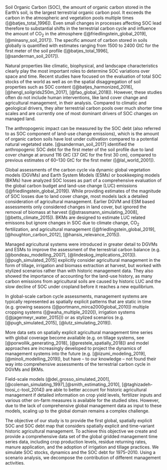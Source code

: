 \introduction

Soil Organic Carbon (SOC), the amount of organic carbon stored in the Earth’s soil, is the largest terrestrial organic carbon pool. It exceeds the carbon in the atmospheric and vegetation pools multiple times ([@batjes_total_1996]). Even small changes in processes affecting SOC lead therefore to substantial shifts in the terrestrial carbon cycle and influence the amount of CO~2~ in the atmosphere ([@friedlingstein_global_2019], [@minasny_soil_2017]). The specific amount of carbon stored in soils globally is quantified with estimates ranging from 1500 to 2400 GtC for the first meter of the soil profile ([@batjes_total_1996], [@sanderman_soil_2017]). 

Natural properties like climatic, biophysical, and landscape characteristics clearly play the most important roles to determine SOC variations over space and time. Recent studies have focused on the evaluation of total SOC stocks of the world as well as on the spatial disaggregation of soil properties such as SOC content ([@batjes_harmonized_2016], [@hengl_soilgrids250m_2017], [@fao_global_2018]). However, these studies often do not include human interventions, like land cover change and agricultural management, in their analysis. Compared to climatic and geological drivers, they alter terrestrial carbon pools over much shorter time scales and are currently one of most dominant drivers of SOC changes on managed land. 

The anthropogenic impact can be measured by the SOC debt (also referred to as SOC component of land-use change emissions), which is the amount of organic carbon soils have lost under cultivation compared to a potential natural vegetated state. [@sanderman_soil_2017] identified the anthropogenic SOC debt for the first meter of the soil profile due to land cover change at around 116 GtC (37 GtC for the first 30 cm), compared to previous estimates of 60--130 GtC for the first meter ([@lal_world_2001]). 

Global assessments of the carbon cycle via dynamic global vegetation models (DGVMs) and Earth System Models (ESMs) or bookkeeping models (BKMs) have analyzed SOC losses as part of a comprehensive evaluation of the global carbon budget and land-use change (LUC) emissions ([@friedlingstein_global_2019]). While providing estimates of the magnitude of SOC losses due to land cover change, most models lack a detailed consideration of agricultural management. Earlier DGVM and ESM based assessments only considered changes in land cover, but ignored the removal of biomass at harvest ([@strassmann_simulating_2008], [@betts_climate_2015]). BKMs are designed to estimate LUC related emissons but ignore changes in SOC due to climate change, CO~2~ fertilization, and agricultural management ([@friedlingstein_global_2019], [@houghton_carbon_2012], [@hansis_relevance_2015]). 

Managed agricultural systems were introduced in greater detail to DGVMs and ESMs to improve the assessment of the terrestrial carbon balance (e.g. [@bondeau_modelling_2007], [@lindeskog_implications_2013]). [@pugh_simulated_2015] explicitly consider agricultural management in the form of tillage, irrigation and biomass extraction at harvest, but worked with stylized scenarios rather than with historic management data. They also showed the importance of accounting for the land-use history, as many carbon emissions from agricultural soils are caused by historic LUC and the slow decline of SOC under cropland before it reaches a new equilibrium. 

In global-scale carbon cycle assessments, management systems are typically represented as spatially explicit patterns that are static in time (e.g. growing seasons ([@portmann_mirca2000global_2010]) multiple cropping systems ([@waha_multiple_2020]), irrigation systems ([@jagermeyr_water_2015])) or as stylized scenarios (e.g. [@pugh_simulated_2015], [@lutz_simulating_2019]).

More data sets on spatially explicit agricultural management time series with global coverage become available (e.g. on tillage systems, see [@porwollik_generating_2018], [@prestele_spatially_2018]) and model approaches are increasingly developed to project the dynamics of management systems into the future (e.g. [@iizumi_modeling_2019], [@minoli_modelling_2019]), but have -- to our knowledge -- not found their way into comprehensive assessments of the terrestrial carbon cycle in DGVMs and BKMs. 

Field-scale models (@del_grosso_simulated_2001], [@coleman_simulating_1997],[@smith_estimating_2010], [@taghizadeh-toosi_c-tool_2014]) are able to better account for historic agricultural management if detailed information on crop yield levels, fertilizer inputs and various other on-farm measures is available for the studied sites. However, due to the lack of comprehensive global management data as input to these models, scaling up to the global domain remains a complex challenge.

The objective of our study is to provide the first global, spatially explicit SOC and SOC debt map that considers spatially explicit and time-variant historic agricultural management. To achieve this objective we create and provide a comprehensive data set of the global gridded management time series data, including crop production levels, residue returning rates, manure application, and the adoption of irrigation and tillage practices. We simulate SOC stocks, dynamics and the SOC debt for 1975--2010. Using a scenario analysis, we decompose the contribution of different management activities.
